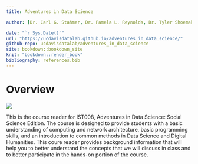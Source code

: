```yaml
---
title: Adventures in Data Science

author: [Dr. Carl G. Stahmer, Dr. Pamela L. Reynolds, Dr. Tyler Shoemaker, Carrie Alexander, Arthur Koehl, Nick Ulle, Jared Joseph, Dr. Wesley Brooks, Dr. Michele Tobias]

date: "`r Sys.Date()`"
url: "https://ucdavisdatalab.github.io/adventures_in_data_science/"
github-repo: ucdavisdatalab/adventures_in_data_science
site: bookdown::bookdown_site
knit: "bookdown::render_book"
bibliography: references.bib
---
```


# Overview {-}

![](`r url15`)

This is the course reader for IST008, Adventures in Data Science: Social Science Edition.  The course is designed to provide students with a basic understanding of computing and network architecture, basic programming skills, and an introduction to common methods in Data Science and Digital Humanities.  This coure reader provides background information that will help you to better understand the concepts that we will discuss in class and to better participate in the hands-on portion of the course.

